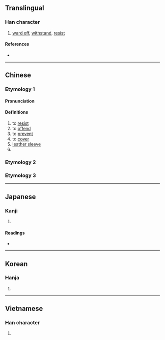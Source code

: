 {{also|擀|捍}}
{{character info}}
==Translingual==

===Han character===
{{Han char|rn=64|rad=手|as=03|sn=6|four=51040|canj=QMJ|ids=⿰扌干}}

# [[ward off]], [[withstand]], [[resist]]

====References====
* {{Han ref|kx=0418.020|dkj=11802|dj=0764.190|hdz=31828.060|uh=625E|ud=25182|bh=C9E4|bd=51684}}

----

==Chinese==
{{zh-forms}}
===Etymology 1===
====Pronunciation====
{{zh-pron
|m=hàn
|m-s=
|c=hon2,hon6
|c-t=
|g=
|h=pfs=
|j=
|md=
|mn=
|mn-t=
|w=
|x=
|mc=y
|oc=y
|cat=v,a,n
}}

====Definitions====
{{zh-hanzi}}

# to [[resist]]
# to [[offend]]
# to [[prevent]]
# to [[cover]]
# [[leather sleeve]]
# {{zh-alt-form|悍}}

===Etymology 2===
{{zh-see|捍|ssv}}
===Etymology 3===
{{zh-see|擀|v}}

----

==Japanese==

===Kanji===
{{ja-kanji|grade=|rs=手03}}

# {{rfdef|ja|sort=手03}}

====Readings====
* {{ja-readings|on=[[かん]] (kan)|kun=[[ふせぐ]] (fusegu)}}

----

==Korean==

===Hanja===
{{ko-hanja|hangeul=[[한]]|eumhun=|rv=han|mr=han|y=han}}

# {{rfdef|ko|sort=手03}}

----

==Vietnamese==

===Han character===
{{vi-hantu|[[cản]], [[hãn]]|rs=手03}}

# {{rfdef|vi|sort=手03}}